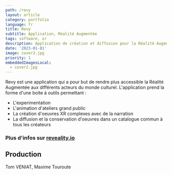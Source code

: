 ```yaml
---
path: /revy
layout: article
category: portfolio
language: fr
title: Revy
subtitle: Application, Réalité Augmentée
tags: software, xr
description: Application de création et diffusion pour la Réalité Augmentée
date: '2023-01-01'
image: cover2.jpg
priority: 1
embeddedImagesLocal:
  - cover2.jpg
---
```



Revy est une application qui a pour but de rendre plus accessible la Réalité Augmentée aux différents acteurs du monde culturel.
L'application prend la forme d'une boite à outils permettant : 
* L'experimentation 
* L'animation d'ateliers grand public
* La création d'oeuvres XR complexes avec de la narration
* La diffusion et la conservation d'oeuvres dans un catalogue commun à tous les créateurs


### Plus d'infos sur [reveality.io](https://reveality.io/)


  
## Production
Tom VENIAT, Maxime Touroute


